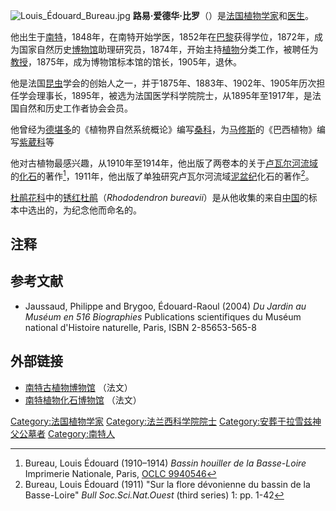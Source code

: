 [[Image:Louis_Édouard_Bureau.jpg|right]]
'''路易·爱德华·比罗'''（{{lang-fr|'''Louis Édouard Bureau'''}}）{{BD|1830年|5月25日|1918年|12月14日|}}是[[法国|法国]][[植物学家|植物学家]]和[[医生|医生]]。 

他出生于[[南特|南特]]，1848年，在南特开始学医，1852年在[[巴黎|巴黎]]获得学位，1872年，成为国家自然历史[[博物馆|博物馆]]助理研究员，1874年，开始主持[[植物|植物]]分类工作，被聘任为[[教授|教授]]，1875年，成为博物馆标本馆的馆长，1905年，退休。

他是法国[[昆虫|昆虫]]学会的创始人之一，并于1875年、1883年、1902年、1905年历次担任学会理事长，1895年，被选为法国医学科学院院士，从1895年至1917年，是法国自然和历史工作者协会会员。

他曾经为[[德堪多|德堪多]]的《植物界自然系统概论》编写[[桑科|桑科]]，为[[马修斯|马修斯]]的《巴西植物》编写[[紫葳科|紫葳科]]等

他对古植物最感兴趣，从1910年至1914年，他出版了两卷本的关于[[卢瓦尔河流域|卢瓦尔河流域]]的[[化石|化石]]的著作<ref>Bureau, Louis Édouard (1910–1914) ''Bassin houiller de la Basse-Loire'' Imprimerie Nationale, Paris, [http://worldcat.org/oclc/9940546 OCLC 9940546]</ref>，1911年，他出版了单独研究卢瓦尔河流域[[泥盆纪|泥盆纪]]化石的著作<ref>Bureau, Louis Édouard (1911) "Sur la flore dévonienne du bassin de la Basse-Loire" ''Bull Soc.Sci.Nat.Ouest'' (third series) 1: pp. 1-42</ref>。 

[[杜鹃花科|杜鹃花科]]中的[[锈红杜鹃|锈红杜鹃]]（''Rhododendron bureavii''）是从他收集的来自[[中国|中国]]的标本中选出的，为纪念他而命名的。

{{植物命名人|Bureau|路易·爱德华·比罗}}


==注释==
{{reflist}}

==参考文献==
* Jaussaud, Philippe and Brygoo, Édouard-Raoul (2004) ''Du Jardin au Muséum en 516 Biographies'' Publications scientifiques du Muséum national d'Histoire naturelle, Paris, ISBN 2-85653-565-8

==外部链接==
*[http://www.museum.nantes.fr/pages/03-apercu/paleobota/edouardbureau.htm 南特古植物博物馆] {{Wayback|url=http://www.museum.nantes.fr/pages/03-apercu/paleobota/edouardbureau.htm |date=20160303171628 }} （法文）
*[http://www.museum.nantes.fr/pages/08-documentation/expos/Bureau.htm 南特植物化石博物馆] {{Wayback|url=http://www.museum.nantes.fr/pages/08-documentation/expos/Bureau.htm |date=20171117134907 }} （法文）

{{Authority control}}
{{DEFAULTSORT:Bureau, Louis Edouard}}
[[Category:法国植物学家|Category:法国植物学家]]
[[Category:法兰西科学院院士|Category:法兰西科学院院士]]
[[Category:安葬于拉雪兹神父公墓者|Category:安葬于拉雪兹神父公墓者]]
[[Category:南特人|Category:南特人]]